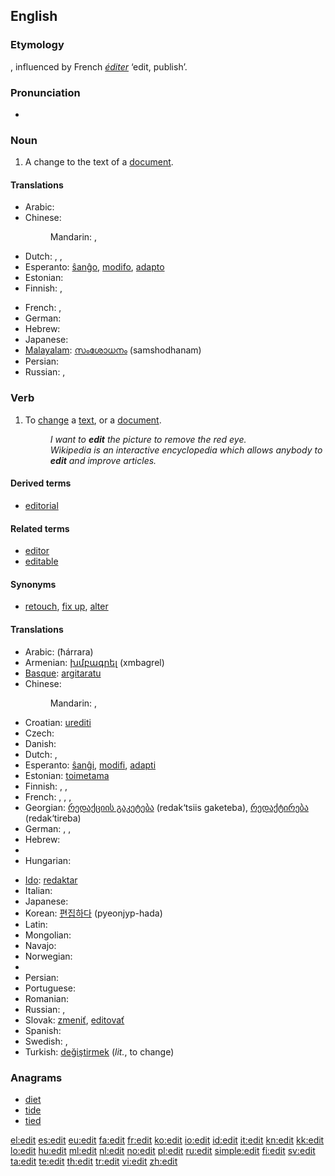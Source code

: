 {{wikipedia|dab=edit}}
{{also|édit|Edit}}
==English==

===Etymology===
{{back-form|editor|nodot=8}}, influenced by French ''[[éditer]]'' ‘edit, publish’.

===Pronunciation===
* {{rhymes|ɛdɪt}}

===Noun===
{{en-noun}}

# A change to the text of a [[document]].

====Translations====
{{trans-top|a change to the text of a document}}
* Arabic: {{t|ar|حرر|tr=Hárrara}}
* Chinese:
*: Mandarin: {{t-|cmn|編輯|sc=Hani}}, {{t-|cmn|编辑|tr=biānjí|sc=Hani}}
* Dutch: {{t-|nl|wijziging|f}}, {{t+|nl|aanpassing|f}}, {{t+|nl|bewerking|f}}
* Esperanto: [[ŝanĝo]], [[modifo]], [[adapto]]
* Estonian: {{t|et|parandus}}
* Finnish: {{t-|fi|muokkaus}}, {{t+|fi|muutos}}
{{trans-mid}}
* French: {{t+|fr|modification|f}}, {{t+|fr|correction|f}}
* German: {{t+|de|Bearbeitung|f}}
* Hebrew: {{t-|he|עריכה|f|tr=arikhá}}
* Japanese: {{t|ja|編集|tr=henshū}}
* [[Malayalam]]: [[സംശോധനം]] (samshodhanam)
* Persian: {{t+|fa|ویرایش|tr=virâyeš|xs=Persian}}
* Russian: {{t+|ru|редакция|f|tr=redákcija}}, {{t|ru|редактирование|n|tr=redaktírovanije}}
{{trans-bottom}}

===Verb===
{{en-verb}}

# To [[change]] a [[text]], or a [[document]].
#: ''I want to '''edit''' the picture to remove the red eye.''
#: ''Wikipedia is an interactive encyclopedia which allows anybody to '''edit''' and improve articles.''

====Derived terms====
* [[editorial]]

====Related terms====
* [[editor]]
* [[editable]]

====Synonyms====
* [[retouch]], [[fix up]], [[alter]]

====Translations====
{{trans-top|to change a text, or a document}}
* Arabic: {{Arab|[[حرر]]}} (ħárrara)
* Armenian: [[խմբագրել]] (xmbagrel)
* [[Basque]]: [[argitaratu]]
* Chinese:
*: Mandarin: {{t-|cmn|編輯|sc=Hani}}, {{t-|cmn|编辑|tr=biānjí|sc=Hani}}
* Croatian: [[urediti]]
* Czech: {{t-|cs|editovat}}
* Danish: {{t+|da|redigere}}
* Dutch: {{t+|nl|bewerken}}, {{t+|nl|wijzigen}}
* Esperanto: [[ŝanĝi]], [[modifi]], [[adapti]]
* Estonian: [[toimetama]]
* Finnish: {{t+|fi|muokata}}, {{t+|fi|muuttaa}}, {{t-|fi|editoida}}
* French: {{t+|fr|modifier}}, {{t+|fr|corriger}}, {{t+|fr|rediger}}, {{t+|fr|éditer}}
* Georgian: [[რედაქციის გაკეტება]] (redak‘tsiis gaketeba), [[რედაქტირება]] (redak‘tireba)
* German: {{t+|de|bearbeiten}}, {{t|de|redigieren}}, {{t|de|edieren}}
* Hebrew: {{t|he|ערך|tr=arákh}}
* {{trreq|Hindi}}
* Hungarian: {{t+|hu|szerkeszt}}
{{trans-mid}}
* [[Ido]]: [[redaktar]]
* Italian: {{t+|it|redigere}}
* Japanese: {{t-|ja|編集する|tr=henshū-suru}}
* Korean: [[편집하다]] (pyeonjyp-hada)
* Latin: {{t+|la|edo|alt=ēdo}}
* Mongolian: {{t|mn|редакторлах|tr=rédaktorlah|sc=Cyrl|xs=Mongolian}}
* Navajo: {{tø|nv|łahgo áshłééh}}
* Norwegian: {{t-|no|redigere}}
* {{trreq|Old English}}
* Persian: {{t-|fa|نشر کردن|xs=Persian}}
* Portuguese: {{t+|pt|editar}}
* Romanian: {{t-|ro|editare|f}}
* Russian: {{t+|ru|редактировать|tr=redaktírovat’}}, {{t+|ru|изменять|tr=izmenját’}}
* Slovak: [[zmeniť]], [[editovať]]
* Spanish: {{t+|es|editar}}
* Swedish: {{t+|sv|redigera}}, {{t+|sv|bearbeta}}
* Turkish: [[değiştirmek]] (''lit.'', to change)
{{trans-bottom}}

===Anagrams===
* [[diet]]
* [[tide]]
* [[tied]]

[[el:edit]]
[[es:edit]]
[[eu:edit]]
[[fa:edit]]
[[fr:edit]]
[[ko:edit]]
[[io:edit]]
[[id:edit]]
[[it:edit]]
[[kn:edit]]
[[kk:edit]]
[[lo:edit]]
[[hu:edit]]
[[ml:edit]]
[[nl:edit]]
[[no:edit]]
[[pl:edit]]
[[ru:edit]]
[[simple:edit]]
[[fi:edit]]
[[sv:edit]]
[[ta:edit]]
[[te:edit]]
[[th:edit]]
[[tr:edit]]
[[vi:edit]]
[[zh:edit]]